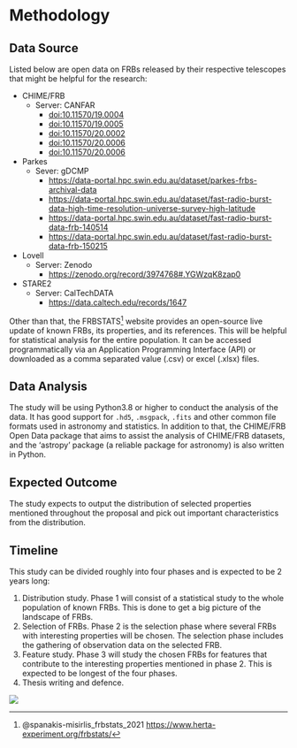 # Methodology
## Data Source
<!-- TODO Beautify -->
Listed below are open data on FRBs released by their respective telescopes that might be helpful for the research:

- CHIME/FRB
    * Server: CANFAR
        - [doi:10.11570/19.0004](doi:10.11570/19.0004)
        - [doi:10.11570/19.0005](doi:10.11570/19.0005)
        - [doi:10.11570/20.0002](doi:10.11570/20.0002)
        - [doi:10.11570/20.0006](doi:10.11570/20.0006)
        - [doi:10.11570/20.0006](doi:10.11570/20.0006)
        <!-- TODO Link to data paper -->
- Parkes
    * Sever: gDCMP	
        - [https://data-portal.hpc.swin.edu.au/dataset/parkes-frbs-archival-data](https://data-portal.hpc.swin.edu.au/dataset/parkes-frbs-archival-data)
        - [https://data-portal.hpc.swin.edu.au/dataset/fast-radio-burst-data-high-time-resolution-universe-survey-high-latitude](https://data-portal.hpc.swin.edu.au/dataset/fast-radio-burst-data-high-time-resolution-universe-survey-high-latitude)
        - [https://data-portal.hpc.swin.edu.au/dataset/fast-radio-burst-data-frb-140514](https://data-portal.hpc.swin.edu.au/dataset/fast-radio-burst-data-frb-140514)
        - [https://data-portal.hpc.swin.edu.au/dataset/fast-radio-burst-data-frb-150215](https://data-portal.hpc.swin.edu.au/dataset/fast-radio-burst-data-frb-150215)
        <!-- TODO Link to data paper -->
- Lovell
    * Server: Zenodo
        - [https://zenodo.org/record/3974768#.YGWzqK8zap0](https://zenodo.org/record/3974768#.YGWzqK8zap0)
        <!-- TODO Link to data paper -->
- STARE2
    * Server: CalTechDATA
        - [https://data.caltech.edu/records/1647](https://data.caltech.edu/records/1647)
        <!-- TODO Link to data paper -->


Other than that, the FRBSTATS^[@spanakis-misirlis_frbstats_2021 [https://www.herta-experiment.org/frbstats/](https://www.herta-experiment.org/frbstats/)] website provides an open-source live update of known FRBs, its properties, and its references. This will be helpful for statistical analysis for the entire population. It can be accessed programmatically via an Application Programming Interface (API) or downloaded as a comma separated value (.csv) or excel (.xlsx) files.

## Data Analysis
The study will be using Python3.8 or higher to conduct the analysis of the data. It has good support for `.hd5`, `.msgpack`, `.fits` and other common file formats used in astronomy and statistics. In addition to that, the CHIME/FRB Open Data package that aims to assist the analysis of CHIME/FRB datasets, and the ‘astropy’ package (a reliable package for astronomy) is also written in Python.

## Expected Outcome
The study expects to output the distribution of selected properties mentioned throughout the proposal and pick out important characteristics from the distribution.

## Timeline
This study can be divided roughly into four phases and is expected to be 2 years long:

1.	Distribution study. Phase 1 will consist of a statistical study to the whole population of known FRBs. This is done to get a big picture of the landscape of FRBs.
2.	Selection of FRBs. Phase 2 is the selection phase where several FRBs with interesting properties will be chosen. The selection phase includes the gathering of observation data on the selected FRB.
3.	Feature study. Phase 3 will study the chosen FRBs for features that contribute to the interesting properties mentioned in phase 2. This is expected to be longest of the four phases.
4.	Thesis writing and defence.

:::{.figure}

![](../_assets/gantt-chart.png)

:::

<!-- TODO Gantt Chart Here refer https://mermaid-js.github.io/mermaid/#/gantt -->
<!-- ? DO we have to? -->